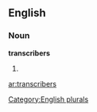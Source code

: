 
==English==

===Noun===
'''transcribers'''

# {{plural of|[[transcriber]]}}

[[Category:English plurals]]

[[ar:transcribers]]